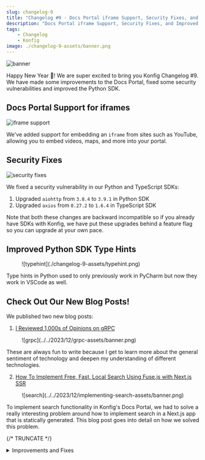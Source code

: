 ```yaml
---
slug: changelog-9
title: "Changelog #9 - Docs Portal iframe Support, Security Fixes, and Improved Python SDK Type Hints"
description: "Docs Portal iframe Support, Security Fixes, and Improved Python SDK Type Hints"
tags:
    - Changelog
    - Konfig
image: ./changelog-9-assets/banner.png
---
```


![banner](./changelog-9-assets/banner.png)

Happy New Year 🎉! We are super excited to bring you Konfig Changelog #9. We have made some
improvements to the Docs Portal, fixed some security vulnerabilities and improved the Python SDK.

## Docs Portal Support for iframes

![iframe support](./changelog-9-assets/iframe.png)

We've added support for embedding an `iframe` from sites such as YouTube,
allowing you to embed videos, maps, and more into your portal.

## Security Fixes

![security fixes](./changelog-9-assets/security.png)

We fixed a security vulnerability in our Python and TypeScript SDKs:

1. Upgraded `aiohttp` from `3.8.4` to `3.9.1` in Python SDK
2. Upgraded `axios` from `0.27.2` to `1.6.4` in TypeScript SDK

Note that both these changes are backward incompatible so if you already have
SDKs with Konfig, we have put these upgrades behind a feature flag so you can
upgrade at your own pace.

## Improved Python SDK Type Hints

<Figure caption="Screenshot of response type hint being inferred inside of VSCode">
![typehint](./changelog-9-assets/typehint.png)
</Figure>

Type hints in Python used to only previously work in PyCharm but now they work in VSCode as well.

## Check Out Our New Blog Posts!

We published two new blog posts:

1. [I Reviewed 1,000s of Opinions on gRPC](/blog/grpc)

<Figure caption="A fun read!">
![grpc](../../2023/12/grpc-assets/banner.png)
</Figure>

These are always fun to write because I get to learn more about the general
sentiment of technology and deepen my understanding of different technologies.

2. [How To Implement Free, Fast, Local Search Using Fuse.js with Next.js SSR](/blog/how-to-implement-free-fast-local-search-with-fuse-js-with-next-js-ssr)

<Figure caption="A technical read!">
![search](../../2023/12/implementing-search-assets/banner.png)
</Figure>

To implement search functionality in Konfig's Docs Portal, we had to solve a
really interesting problem around how to implement search in a Next.js app that
is statically generated. This blog post goes into detail on how we solved this
problem.

{/* TRUNCATE */}

<details>
<summary>Improvements and Fixes</summary>
- Stop Konfig automation workflows from running concurrently to avoid no-op PRs
- Added retry logic to automation to improve reliability in case of transient errors
- Fix request body array not being populated when navigating in Docs Portal
- Remove the "Last Commit" badge from the generated `README.md` since it was buggy and not useful
- Fix broken "Documentation" link in top-level `README.md` in SDK repo
- Add more documentation of each property for adding markdown pages to docs
- Support passing response as a parameter in Python SDK
- Fix Go SDK not being published due to missing command in `konfig publish`
- Added rule to catch duplicate method names under a tag in OpenAPI spec
- Fix the `summary` property in OpenAPI spec causing a layout shift in the navbar
- Change the icon of the parent section button from the burger menu to arrows to make it look more clickable
- Fix the iframe width in the docs portal
- For array request bodies in the docs portal, populate the first element by default
to show all the documentation for the array item schema
- Update `prism` dependency for `konfig mock`
</details>